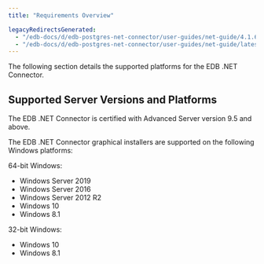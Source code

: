 ```yaml
---
title: "Requirements Overview"

legacyRedirectsGenerated:
  - "/edb-docs/d/edb-postgres-net-connector/user-guides/net-guide/4.1.6.1/requirements_overview.html"
  - "/edb-docs/d/edb-postgres-net-connector/user-guides/net-guide/latest/requirements_overview.html"
---
```


<div id="requirements_overview" class="registered_link"></div>

The following section details the supported platforms for the EDB .NET Connector.

## Supported Server Versions and Platforms

The EDB .NET Connector is certified with Advanced Server version 9.5 and above.

The EDB .NET Connector graphical installers are supported on the following Windows platforms:

64-bit Windows:

-   Windows Server 2019
-   Windows Server 2016
-   Windows Server 2012 R2
-   Windows 10
-   Windows 8.1

32-bit Windows:

-   Windows 10
-   Windows 8.1
